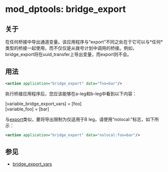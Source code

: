 # mod_dptools: bridge_export 

## 关于

在任何桥接中导出通道变量。该应用程序与“export”不同之处在于它可以与\*任何\*类型的桥接一起使用，而不仅仅是从拨号计划中调用的桥接。例如，bridge\_export将在uuid\_transfer上导出变量，而export则不会。

## 用法

```xml
<action application="bridge_export" data="foo=bar"/>
```

执行桥接应用程序后，您应该能够在a-leg和b-leg中看到以下内容：

[variable_bridge_export_vars] = [foo]  
[variable_foo] = [bar]

与[export](./6586592.mdx#about)类似，要将导出限制为仅适用于B leg，请使用“nolocal:”标志，如下所示：

```xml
<action application="bridge_export" data="nolocal:foo=bar"/>
```

## 参见

* [bridge\_export\_vars](../../Dialplan/Variables-Master-List_16352570.mdx#bridge_export_vars)